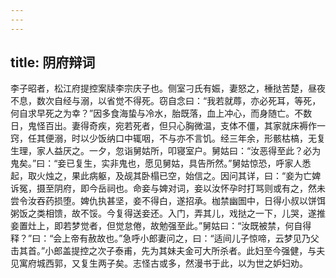 ```yaml
---
---
---
```

title: 阴府辩词
---




李子昭者，松江府提控案牍李宗庆子也。侧室刁氏有娠，妻怒之，棰挞苦楚，昼夜不息，数次自经与溺，以省觉不得死。窃自念曰：“我若就蓐，亦必死耳，等死，何自求早死之为幸？”因多食海蛰与冷水，胎既落，血上冲心，而身随亡。不数日，鬼怪百出。妻得奇疾，宛若死者，但只心胸微温，支体不僵，其家就床褥作一窍，任其便溺，时以少饭纳口中辄咽，不与亦不言饥。经三年余，形骸枯槁，无复生理，家人益厌之。一夕，忽诣舅姑所，叩寝室户。舅姑曰：“汝恶得至此？必为鬼矣。”曰：“妾已复生，实非鬼也，愿见舅姑，具告所然。”舅姑惊恐，呼家人悉起，取火烛之，果此病躯，及觇其卧榻已空，始信之。因问其详，曰：“妾为亡婢诉冤，摄至阴府，即今岳祠也。命妾与婢对词，妾以汝怀孕时打骂则或有之，然未尝令汝吞药损堕。婢仇执甚坚，妾不得白，遂招承。枷禁幽圄中，日得小叔以饼饵粥饭之类相馈，故不馁。今复得送妾还。入门，弄其儿，戏挞之一下，儿哭，遂推妾置灶上，即若梦觉者，但觉怠倦，故勉强至此。”舅姑曰：“汝既被禁，何自得释？”曰：“会上帝有赦故也。”急呼小郎妻问之，曰：“适间儿子惊啼，云梦见乃父击其首。”小郎盖提控之次子泰甫，先为其妹夫金可大所杀者。此妇至今强健，与夫见寓府城西郭，又复生两子矣。志怪古或多，然漫书于此，以为世之妒妇劝。